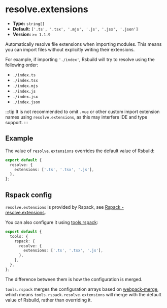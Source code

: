 # resolve.extensions

- **Type:** `string[]`
- **Default:** `['.ts', '.tsx', '.mjs', '.js', '.jsx', '.json']`
- **Version:** `>= 1.1.9`

Automatically resolve file extensions when importing modules. This means you can import files without explicitly writing their extensions.

For example, if importing `'./index'`, Rsbuild will try to resolve using the following order:

- `./index.ts`
- `./index.tsx`
- `./index.mjs`
- `./index.js`
- `./index.jsx`
- `./index.json`

:::tip
It is not recommended to omit `.vue` or other custom import extension names using `resolve.extensions`, as this may interfere IDE and type support.
:::

## Example

The value of `resolve.extensions` overrides the default value of Rsbuild:

```ts title="rsbuild.config.ts"
export default {
  resolve: {
    extensions: ['.ts', '.tsx', '.js'],
  },
};
```

## Rspack config

`resolve.extensions` is provided by Rspack, see [Rspack - resolve.extensions](https://rspack.rs/config/resolve#resolveextensions).

You can also configure it using [tools.rspack](/config/tools/rspack):

```ts title="rsbuild.config.ts"
export default {
  tools: {
    rspack: {
      resolve: {
        extensions: ['.ts', '.tsx', '.js'],
      },
    },
  },
};
```

The difference between them is how the configuration is merged.

`tools.rspack` merges the configuration arrays based on [webpack-merge](https://github.com/survivejs/webpack-merge), which means `tools.rspack.resolve.extensions` will merge with the default value of Rsbuild, rather than overriding it.
